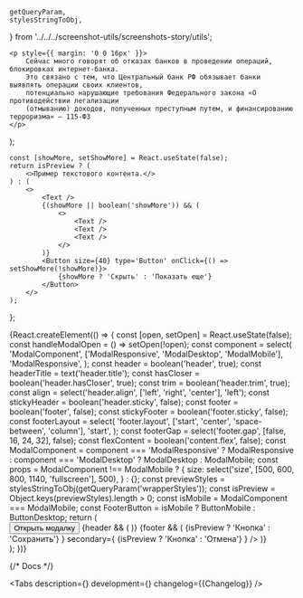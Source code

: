 

    getQueryParam,
    stylesStringToObj,
} from '../../../screenshot-utils/screenshots-story/utils';

<Meta title='Components/Modal' id='Modal' />

    <p style={{ margin: '0 0 16px' }}>
        Сейчас много говорят об отказах банков в проведении операций, блокировках интернет-банка.
        Это связано с тем, что Центральный банк РФ обязывает банки выявлять операции своих клиентов,
        потенциально нарушающие требования Федерального закона «О противодействии легализации
        (отмыванию) доходов, полученных преступным путем, и финансированию терроризма» — 115-ФЗ
    </p>
);

    const [showMore, setShowMore] = React.useState(false);
    return isPreview ? (
        <>Пример текстового контента.</>
    ) : (
        <>
            <Text />
            {(showMore || boolean('showMore')) && (
                <>
                    <Text />
                    <Text />
                    <Text />
                </>
            )}
            <Button size={40} type='Button' onClick={() => setShowMore(!showMore)}>
                {showMore ? 'Скрыть' : 'Показать еще'}
            </Button>
        </>
    );
};


<Story name='Modal'>
    {React.createElement(() => {
        const [open, setOpen] = React.useState(false);
        const handleModalOpen = () => setOpen(!open);
        const component = select(
            'ModalComponent',
            ['ModalResponsive', 'ModalDesktop', 'ModalMobile'],
            'ModalResponsive',
        );
        const header = boolean('header', true);
        const headerTitle = text('header.title');
        const hasCloser = boolean('header.hasCloser', true);
        const trim = boolean('header.trim', true);
        const align = select('header.align', ['left', 'right', 'center'], 'left');
        const stickyHeader = boolean('header.sticky', false);
        const footer = boolean('footer', false);
        const stickyFooter = boolean('footer.sticky', false);
        const footerLayout = select(
            'footer.layout',
            ['start', 'center', 'space-between', 'column'],
            'start',
        );
        const footerGap = select('footer.gap', [false, 16, 24, 32], false);
        const flexContent = boolean('content.flex', false);
        const ModalComponent =
            component === 'ModalResponsive'
                ? ModalResponsive
                : component === 'ModalDesktop'
                ? ModalDesktop
                : ModalMobile;
        const props =
            ModalComponent !== ModalMobile
                ? {
                      size: select('size', [500, 600, 800, 1140, 'fullscreen'], 500),
                  }
                : {};
        const previewStyles = stylesStringToObj(getQueryParam('wrapperStyles'));
        const isPreview = Object.keys(previewStyles).length > 0;
        const isMobile = ModalComponent === ModalMobile;
        const FooterButton = isMobile ? ButtonMobile : ButtonDesktop;
        return (
            <div style={{ display: 'inline-block', background: 'transparent', ...previewStyles }}>
                <Button type='button' size={40} onClick={handleModalOpen}>
                    Открыть модалку
                </Button>
                <ModalComponent
                    open={open || boolean('open')}
                    onClose={handleModalOpen}
                    keepMounted={boolean('keepMounted', false)}
                    backdropProps={{
                        invisible: boolean('invisibleBackdrop', false),
                    }}
                    {...props}
                >
                    {header && (
                        <ModalComponent.Header
                            sticky={stickyHeader}
                            hasCloser={hasCloser}
                            title={headerTitle}
                            trim={trim}
                            align={align}
                        />
                    )}
                    <ModalComponent.Content flex={flexContent}>
                        <Content isPreview={isPreview} />
                    </ModalComponent.Content>
                    {footer && (
                        <ModalComponent.Footer sticky={stickyFooter}>
                            <ModalComponent.Controls
                                layout={footerLayout}
                                gap={footerGap}
                                primary={
                                    <FooterButton size={isMobile ? 56 : 48} view='primary'>
                                        {isPreview ? 'Кнопка' : 'Сохранить'}
                                    </FooterButton>
                                }
                                secondary={
                                    <FooterButton size={isMobile ? 56 : 48} view='secondary'>
                                        {isPreview ? 'Кнопка' : 'Отмена'}
                                    </FooterButton>
                                }
                            />
                        </ModalComponent.Footer>
                    )}
                </ModalComponent>
            </div>
        );
    })}
</Story>

{/* Docs */}

<ComponentHeader
    name='Modal'
    children='Модальное окно. Используется для отображения контента в модальном слое.'
/>

<Tabs
    description={<Description />}
    development={<Development />}
    changelog={<Markdown>{Changelog}</Markdown>}
/>
